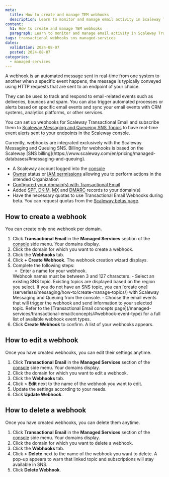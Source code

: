 ```yaml
---
meta:
  title: How to create and manage TEM webhooks
  description: Learn to monitor and manage email activity in Scaleway Transactional Email.
content:
  h1: How to create and manage TEM webhooks
  paragraph: Learn to monitor and manage email activity in Scaleway Transactional Email.
tags: transactional webhooks sns managed-services
dates:
  validation: 2024-08-07
  posted: 2024-08-07
categories:
  - managed-services
---
```


A webhook is an automated message sent in real-time from one system to another when a specific event happens, the message is typically conveyed using HTTP requests that are sent to an endpoint of your choice.

They can be used to track and respond to email-related events such as deliveries, bounces and spam. You can also trigger automated processes or alerts based on specific email events and sync your email events with CRM systems, analytics platforms, or other services.

You can set up webhooks for Scaleway Transactional Email and subscribe them to [Scaleway Messaging and Queueing SNS Topics](/serverless/messaging/how-to/create-manage-topics/) to have real-time event alerts sent to your endpoints in the Scaleway console.

<Message type="note">
  Currently, webhooks are integrated exclusively with the Scaleway Messaging and Queuing SNS. Billing for webhooks is based on the Scaleway [SNS billing](https://www.scaleway.com/en/pricing/managed-databases/#messaging-and-queuing).
</Message>

- A Scaleway account logged into the [console](https://console.scaleway.com)
- [Owner](/identity-and-access-management/iam/concepts/#owner) status or [IAM permissions](/identity-and-access-management/iam/concepts/#permission) allowing you to perform actions in the intended Organization
- [Configured your domain(s) with Transactional Email](/managed-services/transactional-email/how-to/configure-domain-with-transactional-email/)
- Added [SPF, DKIM](/managed-services/transactional-email/how-to/add-spf-dkim-records-to-your-domain/), [MX](/managed-services/transactional-email/how-to/add-mx-record-to-your-domain/) and [DMARC](/managed-services/transactional-email/how-to/add-dmarc-record/) records to your domain(s)
- Have the necessary quotas to use Transactional Email Webhooks during beta. You can request quotas from the [Scaleway betas page](https://www.scaleway.com/fr/betas/#email-webhooks).

## How to create a webhook

<Message type="note">
You can create only one webhook per domain.
</Message>

1. Click **Transactional Email** in the **Managed Services** section of the [console](https://console.scaleway.com/) side menu. Your domains display.
2. Click the domain for which you want to create a webhook.
3. Click the **Webhooks** tab.
4. Click **+ Create Webhook**. The webhook creation wizard displays.
5. Complete the following steps:
    - Enter a name for your webhook.
    <Message type="note">
    Webhook names must be between 3 and 127 characters.
    </Message>
    - Select an existing SNS topic. Existing topics are displayed based on the region you select.
    <Message type="tip">
    If you do not have an SNS topic, you can [create one](serverless/messaging/how-to/create-manage-topics/) with Scaleway Messaging and Queuing from the console.
    </Message>
    - Choose the email events that will trigger the webhook and send information to your selected topic.
    <Message type="note">
      Refer to the [Transactional Email concepts page](/managed-services/transactional-email/concepts/#webhook-event-type) for a full list of available webhook event types.
    </Message>
6. Click **Create Webhook** to confirm. A list of your webhooks appears.

## How to edit a webhook

Once you have created webhooks, you can edit their settings anytime.

1. Click **Transactional Email** in the **Managed Services** section of the [console](https://console.scaleway.com/) side menu. Your domains display.
2. Click the domain for which you want to edit a webhook.
3. Click the **Webhooks** tab.
4. Click <Icon name="more" /> > **Edit** next to the name of the webhook you want to edit.
5. Update the settings according to your needs.
6. Click **Update Webhook**.

## How to delete a webhook

Once you have created webhooks, you can delete them anytime.

1. Click **Transactional Email** in the **Managed Services** section of the [console](https://console.scaleway.com/) side menu. Your domains display.
2. Click the domain for which you want to delete a webhook.
3. Click the **Webhooks** tab.
4. Click <Icon name="more" /> > **Delete** next to the name of the webhook you want to delete. A pop-up appears to warn that linked topic and subscriptions will stay available in SNS.
5. Click **Delete Webhook**.

